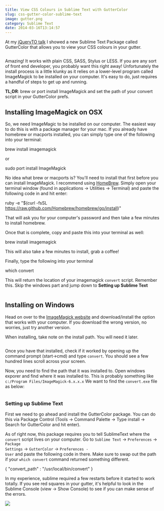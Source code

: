 ```yaml
---
title: View CSS Colours in Sublime Text with GutterColor
slug: css-gutter-color-sublime-text
image: gutter.png
category: Sublime Text
date: 2014-03-16T13:14:57
---
```


At my <a href="https://wesbos.github.io/Sublime-Text-Power-User-Talk">jQueryTO talk</a> I showed a new Sublime Text Package called GutterColor that allows you to view your CSS colours in your gutter.

<img src="gutter-colour.gif" alt="" />

Amazing! It works with plain CSS, SASS, Stylus or LESS. If you are any sort of front end developer, you probably want this right away! Unfortunately the install process is a little klunky as it relies on a lower-level program called ImageMagick to be installed on your computer. It's easy to do, just requires a handful of steps to get up and running.

<strong>TL;DR</strong>: brew or port install ImageMagick and set the path of your convert script in your GutterColor prefs.

<h2>Installing ImageMagick on OSX</h2>

So, we need ImageMagic to be installed on our computer. The easiest way to do this is with a package manager for your mac. If you already have homebrew or macports installed, you can simply type one of the following into your terminal:

brew install imagemagick

or

sudo port install ImageMagick

No idea what brew or macports is? You'll need to install that first before you can install ImageMagick. I recommend using <a href="http://brew.sh/">HomeBrew</a>. Simply open your terminal window (found in applications → Utilities → Terminal) and paste the following code in and hit enter:

ruby -e "$(curl -fsSL https://raw.github.com/Homebrew/homebrew/go/install)"

That will ask you for your computer's password and then take a few minutes to install homebrew.

Once that is complete, copy and paste this into your terminal as well:

brew install imagemagick

This will also take a few minutes to install, grab a coffee!

Finally, type the following into your terminal

which convert

This will return the location of your imagemagick <code>convert</code> script. Remember this. Skip the windows part and jump down to <strong>Setting up Sublime Text</strong>

<img src="content" alt="" />

<h2>Installing on Windows</h2>

Head on over to the <a href="http://www.imagemagick.org/script/binary-releases.php#windows">ImageMagick website</a> and download/install the option that works with your computer. If you download the wrong version, no worries, just try another version.

When installing, take note on the install path. You will need it later.

<img src="content" alt="" />

Once you have that installed, check if it worked by opening up the command prompt (start->cmd) and type <code>convert</code>. You should see a few hundred lines scroll across your screen.

Now, you need to find the path that it was installed to. Open windows exporer and find where it was installed to. This is probably something like <code>c:/Program Files/ImageMagick-6.x.x.x</code> We want to find the <code>convert.exe</code> file as below:

<img src="convert" alt="" />

<h3>Setting up Sublime Text</h3>

First we need to go ahead and install the GutterColor package. You can do this via Package Control (Tools → Command Palette → Type install → Search for GutterColor and hit enter).

As of right now, this package requires you to tell SublimeText where the <code>convert</code> script lives on your computer. Go to <code>Sublime Text</code> → <code>Preferences</code> → <code>Package Settings</code> → <code>GutterColor</code> → <code>Preferences - User</code> and paste the following code in there. Make sure to swap out the path if your <code>which convert</code> command returned something different.

{
"convert_path" : "/usr/local/bin/convert"
}

In my experience, sublime required a few restarts before it started to work totally. If you see red squares in your gutter, it's helpful to look in the Sublime Console (view → Show Console) to see if you can make sense of the errors.

<a href="https://sublimetextbook.com/?utm_source=guttercolor&utm_medium=banner&utm_campaign=product"><img src="facebook-share2.png"></a>
